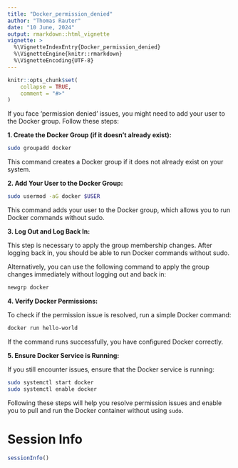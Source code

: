 ```yaml
---
title: "Docker_permission_denied"
author: "Thomas Rauter"
date: "10 June, 2024"
output: rmarkdown::html_vignette
vignette: >
  %\VignetteIndexEntry{Docker_permission_denied}
  %\VignetteEngine{knitr::rmarkdown}
  %\VignetteEncoding{UTF-8}
---
```


```r
knitr::opts_chunk$set(
    collapse = TRUE,
    comment = "#>"
)
```

If you face 'permission denied' issues, you might need to add your user to the
Docker group. Follow these steps:

**1. Create the Docker Group (if it doesn't already exist):**

``` sh
sudo groupadd docker
```

This command creates a Docker group if it does not already exist on your system.

**2. Add Your User to the Docker Group:**

``` sh
sudo usermod -aG docker $USER
```

This command adds your user to the Docker group, which allows you to run
Docker commands without sudo.

**3. Log Out and Log Back In:**

This step is necessary to apply the group membership changes. After logging
back in, you should be able to run Docker commands without sudo.

Alternatively, you can use the following command to apply the group changes
immediately without logging out and back in:

``` sh
newgrp docker
```

**4. Verify Docker Permissions:**

To check if the permission issue is resolved, run a simple Docker command:

``` sh
docker run hello-world
```

If the command runs successfully, you have configured Docker correctly.

**5. Ensure Docker Service is Running:**

If you still encounter issues, ensure that the Docker service is running:

``` sh
sudo systemctl start docker
sudo systemctl enable docker
```

Following these steps will help you resolve permission issues and enable you
to pull and run the Docker container without using `sudo`.

# Session Info

```r
sessionInfo()
```
